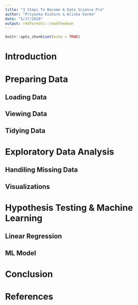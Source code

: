```yaml
---
title: "3 Steps To Become A Data Science Pro"
author: "Priyanka Kishore & Alisha Varma"
date: "5/17/2020"
output: rmdformats::readthedown
---
```


```r
knitr::opts_chunk$set(echo = TRUE)
```
# Introduction

# Preparing Data

## Loading Data



## Viewing Data



## Tidying Data


# Exploratory Data Analysis

## Handiling Missing Data



## Visualizations



# Hypothesis Testing & Machine Learning

## Linear Regression


## ML Model



# Conclusion



# References
